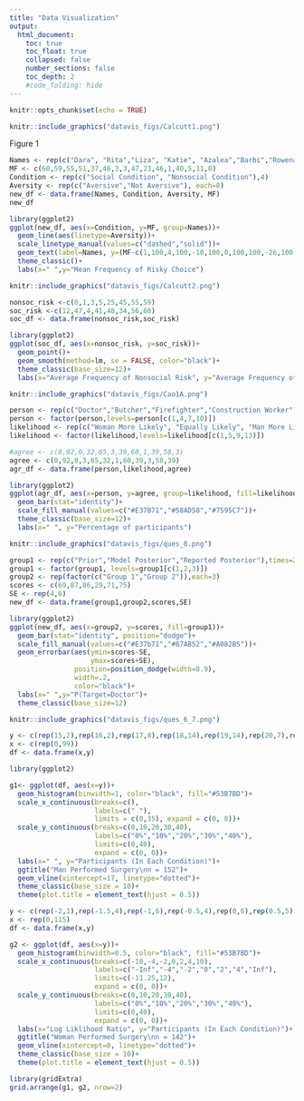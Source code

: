 ```yaml
---
title: "Data Visualization"
output:
  html_document:
    toc: true
    toc_float: true
    collapsed: false
    number_sections: false
    toc_depth: 2
    #code_folding: hide
---
```


```r
knitr::opts_chunk$set(echo = TRUE)
```


```r
knitr::include_graphics("datavis_figs/Calcutt1.png")
```

Figure 1
```r

Names <- rep(c("Dara", "Rita","Liza", "Katie", "Azalea","Barbi","Rowena","Fiona"),each=2)
MF <- c(60,59,55,51,37,46,3,3,47,23,46,1,40,5,11,0)
Condition <- rep(c("Social Condition", "Nonsocial Condition"),4)
Aversity <- rep(c("Aversive","Not Aversive"), each=8)
new_df <- data.frame(Names, Condition, Aversity, MF)
new_df

library(ggplot2)
ggplot(new_df, aes(x=Condition, y=MF, group=Names))+
  geom_line(aes(linetype=Aversity))+
  scale_linetype_manual(values=c("dashed","solid"))+
  geom_text(label=Names, y=(MF-c(1,100,4,100,-10,100,0,100,100,-26,100,-45,100,-36,100,-12)), x=rep(c(0.9,2.14),times=8))+
  theme_classic()+
  labs(x=" ",y="Mean Frequency of Risky Choice")

```

```r
knitr::include_graphics("datavis_figs/Calcutt2.png")
```

```r
nonsoc_risk <-c(0,1,3,5,25,45,55,59)
soc_risk <-c(12,47,4,41,48,34,56,60)
soc_df <- data.frame(nonsoc_risk,soc_risk)

library(ggplot2)
ggplot(soc_df, aes(x=nonsoc_risk, y=soc_risk))+
  geom_point()+
  geom_smooth(method=lm, se = FALSE, color="black")+
  theme_classic(base_size=12)+
  labs(x="Average Frequency of Nonsocial Risk", y="Average Frequency of Social Risk")

```

```r
knitr::include_graphics("datavis_figs/Cao1A.png")
```

```r
person <- rep(c("Doctor","Butcher","Firefighter","Construction Worker"),each=3)
person <- factor(person,levels=person[c(1,4,7,10)])
likelihood <- rep(c("Woman More Likely", "Equally Likely", "Man More Likely"),times=4)
likelihood <- factor(likelihood,levels=likelihood[c(1,5,9,13)])

#agree <- c(8,92,0,32,65,3,39,60,1,39,58,3)
agree <- c(0,92,8,3,65,32,1,60,39,3,58,39)
agr_df <- data.frame(person,likelihood,agree)

library(ggplot2)
ggplot(agr_df, aes(x=person, y=agree, group=likelihood, fill=likelihood))+
  geom_bar(stat="identity")+
  scale_fill_manual(values=c("#E37B71","#58AD58","#7595C7"))+
  theme_classic(base_size=12)+
  labs(x=" ", y="Percentage of participants")
```

```r
knitr::include_graphics("datavis_figs/ques_8.png")
```

```r
group1 <- rep(c("Prior","Model Posterior","Reported Posterior"),times=2)
group1 <- factor(group1, levels=group1[c(1,2,3)])
group2 <- rep(factor(c("Group 1","Group 2")),each=3)
scores <- c(69,87,86,29,71,75)
SE <- rep(4,6)
new_df <- data.frame(group1,group2,scores,SE)

library(ggplot2)
ggplot(new_df, aes(x=group2, y=scores, fill=group1))+
  geom_bar(stat="identity", position="dodge")+
  scale_fill_manual(values=c("#E37b71","#87AB52","#A082B5"))+
  geom_errorbar(aes(ymin=scores-SE,
                    ymax=scores+SE),
                position=position_dodge(width=0.9),
                width=.2,
                color="black")+
  labs(x=" ",y="P(Target=Doctor")+
  theme_classic(base_size=12)

```

```r
knitr::include_graphics("datavis_figs/ques_6_7.png")
```

```r
y <- c(rep(15,2),rep(16,2),rep(17,8),rep(18,14),rep(19,14),rep(20,7),rep(21,6),rep(22,7),rep(23,5),rep(24,5),rep(25,1),rep(32,28))
x <- c(rep(0,99))
df <- data.frame(x,y)

library(ggplot2)

g1<- ggplot(df, aes(x=y))+
  geom_histogram(binwidth=1, color="black", fill="#53B7BD")+
  scale_x_continuous(breaks=c(),
                     labels=c(" "),
                     limits = c(0,35), expand = c(0, 0))+
  scale_y_continuous(breaks=c(0,10,20,30,40),
                     labels=c("0%","10%","20%","30%","40%"),
                     limits=c(0,40),
                     expand = c(0, 0))+
  labs(x=" ", y="Participants (In Each Condition)")+
  ggtitle("Man Performed Surgery\nn = 152")+
  geom_vline(xintercept=17, linetype="dotted")+
  theme_classic(base_size = 10)+
  theme(plot.title = element_text(hjust = 0.5))

y <- c(rep(-2,1),rep(-1.5,4),rep(-1,6),rep(-0.5,4),rep(0,6),rep(0.5,5),rep(1,7),rep(1.5,8),rep(2,16),rep(2.5,9),rep(3,3),rep(3.5,4),rep(4,2),rep(10,40))
x <- rep(0,115)
df <- data.frame(x,y)

g2 <- ggplot(df, aes(x=y))+
  geom_histogram(binwidth=0.5, color="black", fill="#53B7BD")+
  scale_x_continuous(breaks=c(-10,-4,-2,0,2,4,10),
                     labels=c("-Inf","-4","-2","0","2","4","Inf"),
                     limits=c(-11.25,12),
                     expand = c(0, 0))+
  scale_y_continuous(breaks=c(0,10,20,30,40),
                     labels=c("0%","10%","20%","30%","40%"),
                     limits=c(0,40),
                     expand = c(0, 0))+
  labs(x="Log Liklihood Ratio", y="Participants (In Each Condition)")+
  ggtitle("Woman Performed Surgery\nn = 142")+
  geom_vline(xintercept=0, linetype="dotted")+
  theme_classic(base_size = 10)+
  theme(plot.title = element_text(hjust = 0.5))

library(gridExtra)
grid.arrange(g1, g2, nrow=2)
```

